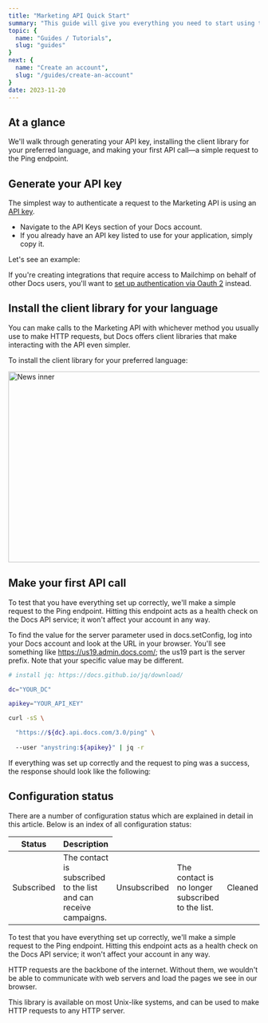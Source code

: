 ```yaml
---
title: "Marketing API Quick Start"
summary: "This guide will give you everything you need to start using the Docs Marketing API to manage audiences, control automation workflows, sync email activity with your database, and more."
topic: {
  name: "Guides / Tutorials",
  slug: "guides"
}
next: {
  name: "Create an account",
  slug: "/guides/create-an-account"   
}
date: 2023-11-20
---
```


## At a glance

We'll walk through generating your API key, installing the client library for your preferred language, and making your first API call—a simple request to the Ping endpoint.

## Generate your API key

The simplest way to authenticate a request to the Marketing API is using an [API key](#0).

* Navigate to the API Keys section of your Docs account.
* If you already have an API key listed to use for your application, simply copy it.

Let's see an example:

<ModalVideo
  thumb="/images/content-image-01.jpg"
  thumbWidth={680}
  thumbHeight={382}
  thumbAlt="Modal video thumbnail"
  video="/videos/video.mp4"
  videoWidth={1920}
  videoHeight={1080} />

If you're creating integrations that require access to Mailchimp on behalf of other Docs users, you'll want to [set up authentication via Oauth 2](#0) instead.

## Install the client library for your language

You can make calls to the Marketing API with whichever method you usually use to make HTTP requests, but Docs offers client libraries that make interacting with the API even simpler.

To install the client library for your preferred language:

<Image
  src="/images/content-image-02.jpg"
  width="680"
  height="382"
  alt="News inner"
/>

## Make your first API call

To test that you have everything set up correctly, we'll make a simple request to the Ping endpoint. Hitting this endpoint acts as a health check on the Docs API service; it won't affect your account in any way.

To find the value for the server parameter used in docs.setConfig, log into your Docs account and look at the URL in your browser. You'll see something like https://us19.admin.docs.com/; the us19 part is the server prefix. Note that your specific value may be different.

```bash
# install jq: https://docs.github.io/jq/download/

dc="YOUR_DC"

apikey="YOUR_API_KEY"

curl -sS \

  "https://${dc}.api.docs.com/3.0/ping" \
  
  --user "anystring:${apikey}" | jq -r
```

If everything was set up correctly and the request to ping was a success, the response should look like the following:

## Configuration status

There are a number of configuration status which are explained in detail in this article. Below is an index of all configuration status:

<Table>
  <THead>
    <ThRow>
      <Th>Status</Th>
      <Th>Description</Th>
    </ThRow>
  </THead>
  <TBody>
    <TbRow>
      <Td><Tag color="teal">Subscribed</Tag></Td>
      <Td>The contact is subscribed to the list and can receive campaigns.</Td>
    </TbRow>
    <TbRow>
      <Td><Tag color="rose">Unsubscribed</Tag></Td>
      <Td>The contact is no longer subscribed to the list.</Td>
    </TbRow>
    <TbRow>
      <Td><Tag color="purple">Cleaned</Tag></Td>
      <Td>The contact bounced and was removed from the list.</Td>
    </TbRow>
    <TbRow>
      <Td><Tag>Pending</Tag></Td>
      <Td>The contact has not yet confirmed their subscription.</Td>
    </TbRow>
  </TBody>
</Table>

To test that you have everything set up correctly, we'll make a simple request to the Ping endpoint. Hitting this endpoint acts as a health check on the Docs API service; it won't affect your account in any way.

HTTP requests are the backbone of the internet. Without them, we wouldn't be able to communicate with web servers and load the pages we see in our browser.

This library is available on most Unix-like systems, and can be used to make HTTP requests to any HTTP server.